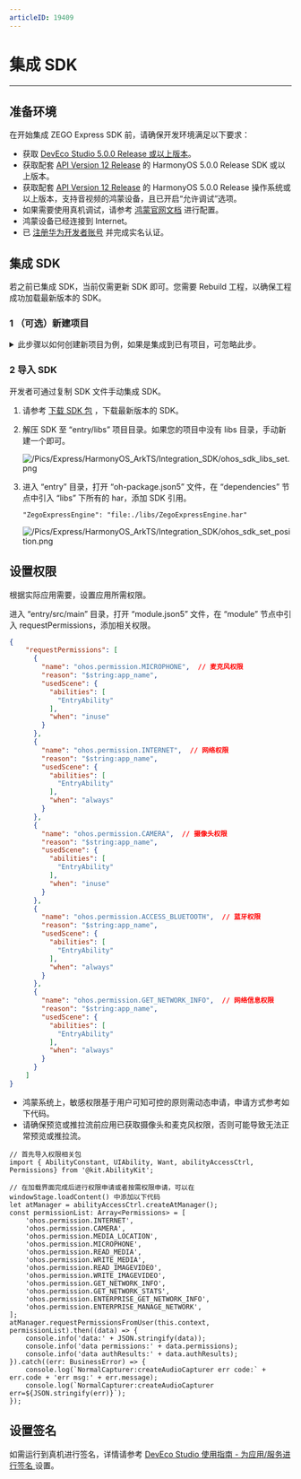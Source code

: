 ```yaml
---
articleID: 19409
---
```

# 集成 SDK

--- 

## 准备环境  

在开始集成 ZEGO Express SDK 前，请确保开发环境满足以下要求：  

- 获取 [DevEco Studio 5.0.0 Release 或以上版本](https://developer.huawei.com/consumer/cn/deveco-studio/)。
- 获取配套 [API Version 12 Release](https://developer.huawei.com/consumer/cn/doc/harmonyos-references-V5/development-intro-api-V5?catalogVersion=V5) 的 HarmonyOS 5.0.0 Release SDK 或以上版本。
- 获取配套 [API Version 12 Release](https://developer.huawei.com/consumer/cn/doc/harmonyos-references-V5/development-intro-api-V5?catalogVersion=V5) 的 HarmonyOS 5.0.0 Release 操作系统或以上版本，支持音视频的鸿蒙设备，且已开启“允许调试”选项。
- 如果需要使用真机调试，请参考 [鸿蒙官网文档](https://developer.harmonyos.com/cn/docs/documentation/doc-guides/ide_debug_device-0000001053822404) 进行配置。
- 鸿蒙设备已经连接到 Internet。  
- 已 [注册华为开发者账号](https://developer.huawei.com/consumer/cn/doc/start/registration-and-verification-0000001053628148) 并完成实名认证。

## 集成 SDK  

<div class="mk-warning">

若之前已集成 SDK，当前仅需更新 SDK 即可。您需要 Rebuild 工程，以确保工程成功加载最新版本的 SDK。
</div>

### 1 （可选）新建项目

<details class="zg-primary">   
    <summary>此步骤以如何创建新项目为例，如果是集成到已有项目，可忽略此步。</summary>  

1. 打开 DevEco Studio，选择 “File > New > Create Project” 菜单，新建工程。

    <img src="https://media-resource.spreading.io/docuo/workspace745/03e04f98099440df3547898e90a80a96/c9c9584bf2.jpeg"/>

2. 选择项目模版为 “Empty Ability”。

    <img src="https://media-resource.spreading.io/docuo/workspace745/03e04f98099440df3547898e90a80a96/4cebd36b22.jpeg"/>

3. 填写您项目名称、设备类型等信息。

    <img src="https://media-resource.spreading.io/docuo/workspace745/03e04f98099440df3547898e90a80a96/03f53ea813.jpeg"/>

4. 最后单击 “Finish” ，完成新工程创建。
  
</details>   


### 2 导入 SDK  

开发者可通过复制 SDK 文件手动集成 SDK。

1. 请参考 [下载 SDK 包](!DownloadSDK/DownloadSDK) ，下载最新版本的 SDK。
    
2. 解压 SDK 至 “entry/libs” 项目目录。如果您的项目中没有 libs 目录，手动新建一个即可。

    ![/Pics/Express/HarmonyOS_ArkTS/Integration_SDK/ohos_sdk_libs_set.png](//doc.oa.zego.im/Pics/Express/HarmonyOS_ArkTS/Integration_SDK/ohos_sdk_libs_set.png)

3. 进入 “entry” 目录，打开 “oh-package.json5” 文件，在 “dependencies” 节点中引入 “libs” 下所有的 har，添加 SDK 引用。  

    ```arkts
    "ZegoExpressEngine": "file:./libs/ZegoExpressEngine.har"
    ``` 

    ![/Pics/Express/HarmonyOS_ArkTS/Integration_SDK/ohos_sdk_set_position.png](//doc.oa.zego.im/Pics/Express/HarmonyOS_ArkTS/Integration_SDK/ohos_sdk_set_position.png)
 

## 设置权限  

根据实际应用需要，设置应用所需权限。

进入 “entry/src/main” 目录，打开 “module.json5” 文件，在 “module” 节点中引入 requestPermissions，添加相关权限。 

```json
{
    "requestPermissions": [
      {
        "name": "ohos.permission.MICROPHONE",  // 麦克风权限
        "reason": "$string:app_name",
        "usedScene": {
          "abilities": [
            "EntryAbility"
          ],
          "when": "inuse"
        }
      },
      {
        "name": "ohos.permission.INTERNET",  // 网络权限
        "reason": "$string:app_name",
        "usedScene": {
          "abilities": [
            "EntryAbility"
          ],
          "when": "always"
        }
      },
      {
        "name": "ohos.permission.CAMERA",  // 摄像头权限
        "reason": "$string:app_name",
        "usedScene": {
          "abilities": [
            "EntryAbility"
          ],
          "when": "inuse"
        }
      },
      {
        "name": "ohos.permission.ACCESS_BLUETOOTH",  // 蓝牙权限
        "reason": "$string:app_name",
        "usedScene": {
          "abilities": [
            "EntryAbility"
          ],
          "when": "always"
        }
      },
      {
        "name": "ohos.permission.GET_NETWORK_INFO",  // 网络信息权限
        "reason": "$string:app_name",
        "usedScene": {
          "abilities": [
            "EntryAbility"
          ],
          "when": "always"
        }
      }
    ]
}
```

<div class="mk-warning">

- 鸿蒙系统上，敏感权限基于用户可知可控的原则需动态申请，申请方式参考如下代码。
- 请确保预览或推拉流前应用已获取摄像头和麦克风权限，否则可能导致无法正常预览或推拉流。
</div>  

```ets
// 首先导入权限相关包
import { AbilityConstant, UIAbility, Want, abilityAccessCtrl, Permissions} from '@kit.AbilityKit';

// 在加载界面完成后进行权限申请或者按需权限申请，可以在 windowStage.loadContent() 中添加以下代码
let atManager = abilityAccessCtrl.createAtManager();
const permissionList: Array<Permissions> = [
    'ohos.permission.INTERNET',
    'ohos.permission.CAMERA',
    'ohos.permission.MEDIA_LOCATION',
    'ohos.permission.MICROPHONE',
    'ohos.permission.READ_MEDIA',
    'ohos.permission.WRITE_MEDIA',
    'ohos.permission.READ_IMAGEVIDEO',
    'ohos.permission.WRITE_IMAGEVIDEO',
    'ohos.permission.GET_NETWORK_INFO',
    'ohos.permission.GET_NETWORK_STATS',
    'ohos.permission.ENTERPRISE_GET_NETWORK_INFO',
    'ohos.permission.ENTERPRISE_MANAGE_NETWORK',
];
atManager.requestPermissionsFromUser(this.context, permissionList).then((data) => {
    console.info('data:' + JSON.stringify(data));
    console.info('data permissions:' + data.permissions);
    console.info('data authResults:' + data.authResults);
}).catch((err: BusinessError) => {
    console.log(`NormalCapturer:createAudioCapturer err code:` + err.code + 'err msg:' + err.message);
    console.log(`NormalCapturer:createAudioCapturer err=${JSON.stringify(err)}`);
});
```
## 设置签名

如需运行到真机进行签名，详情请参考 [DevEco Studio 使用指南 - 为应用/服务进行签名 ](https://developer.huawei.com/consumer/cn/doc/harmonyos-guides-V2/signing-0000001587684945-V2#section18815157237) 设置。
